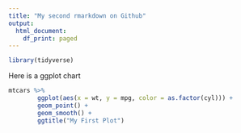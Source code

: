 ```yaml
---
title: "My second rmarkdown on Github"
output:
  html_document:
    df_print: paged
---
```



```r
library(tidyverse)
```

Here is a ggplot chart

```r
mtcars %>%
        ggplot(aes(x = wt, y = mpg, color = as.factor(cyl))) +
        geom_point() +
        geom_smooth() +
        ggtitle("My First Plot")
```

